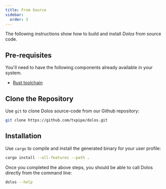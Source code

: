 ```yaml
---
title: From Source
sidebar:
  order: 3
---
```


The following instructions show how to build and install _Dolos_ from source code.

## Pre-requisites

You'll need to have the following components already available in your system.

- [Rust toolchain](https://www.rust-lang.org/learn/get-started)

## Clone the Repository

Use `git` to clone Dolos source-code from our Github repository:

```sh
git clone https://github.com/txpipe/dolos.git
```

## Installation

Use `cargo` to compile and install the generated binary for your user profile:

```sh
cargo install --all-features --path .
```

Once you completed the above steps, you should be able to call Dolos directly from the command line:

```sh
dolos --help
```
